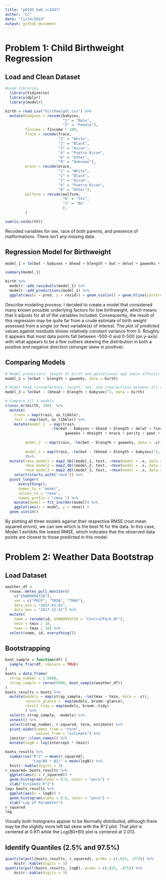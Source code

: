 ```yaml
---
title: "p8105_hw6_cc4347"
author: "CC"
date: "11/24/2019"
output: github_document
---
```



# Problem 1: Child Birthweight Regression

## Load and Clean Dataset
```r
#Load libraries
  library(tidyverse)
  library(dplyr)
  library(modelr)

birth = read_csv("birthweight.csv") %>% 
  mutate(babysex = recode(babysex, 
                          "1" = "Male",
                          "2" = "Female"),
         fincome = fincome * 100,
         frace = recode(frace,
                        "1" = "White",
                        "2" = "Black",
                        "3" = "Asian",
                        "4" = "Puetro Rican",
                        "8" = "Other",
                        "9" = "Unknown"),
         mrace = recode(mrace,
                        "1" = "White",
                        "2" = "Black",
                        "3" = "Asian",
                        "4" = "Puetro Rican",
                        "8" = "Other"),
         malform = recode(malform, 
                          "0" = "Yes",
                          "1" = "No"
                          ),
         ) 

sum(is.na(birth))
```
Recoded variables for sex, race of both parents, and presence of malformations. There isn't any missing data.

## Regression Model for Birthweight
```r
model_1 = lm(bwt ~ babysex + bhead + blength + bwt + delwt + gaweeks + momage + parity + ppbmi + smoken + fincome + mrace, data = birth)

summary(model_1)

birth %>%
  modelr::add_residuals(model_1) %>%
  modelr::add_predictions(model_1) %>%
  ggplot(aes(x = pred, y = resid)) + geom_violin() + geom_hline(yintercept = 0, color = "peru")
```

Describe modeling process: I decided to create a model that considered many known possible underlying factors for low birthweight, which means that it adjusts for all of the variables included. Consequently, the result of this regression may be quite far from a crude estimate of birth weight assessed from a single (or few) variable(s) of interest. The plot of predicted values against residuals shows relatively constant variance from 0. Roughly it appears that most data points fall between -500-0 and 0-500 (on y-axis) with what appears to be a few outliers skewing the distribution in both a positive and negative direction (stronger skew in positive).

## Comparing Models

```r
# Model predictors: length at birth and gestational age (main effects)
model_2 = lm(bwt ~ blength + gaweeks, data = birth)

# Model head circumference, length, sex, and interactions between all variables
model_3 = lm(bwt ~ (bhead + blength + babysex)^3, data = birth)

# Compare all 3 models
crossv_mc(birth, 100)  %>% 
  mutate(
    train = map(train, as_tibble),
    test = map(test, as_tibble)) %>% 
    mutate(model_1  = map(train, 
                     ~lm(bwt ~ babysex + bhead + blength + delwt + fincome + 
                           gaweeks + mheight + mrace + parity + ppwt + smoken, data = .x)),
         
         model_2  = map(train, ~lm(bwt ~ blength + gaweeks, data = .x)),
         
         model_3 = map(train, ~lm(bwt ~ (bhead + blength + babysex)^3, data = .x))
         )%>%
  mutate(rmse_model1 = map2_dbl(model_1, test, ~rmse(model = .x, data = .y)),
         rmse_model2 = map2_dbl(model_2, test, ~rmse(model = .x, data = .y)),
         rmse_model3 = map2_dbl(model_3, test, ~rmse(model = .x, data = .y))) %>%
    select(starts_with("rmse")) %>% 
  pivot_longer(
      everything(),
      names_to = "model", 
      values_to = "rmse",
      names_prefix = "rmse_") %>% 
    mutate(model = fct_inorder(model)) %>% 
    ggplot(aes(x = model, y = rmse)) +
  geom_violin()
```

By plotting all three models against their respective RMSE (root mean squared errors), we can see which is the best fit for the data. In this case, Model 1 exhibits the lowest RMSE, which indicates that the observed data points are closest to those predicted in this model.


# Problem 2: Weather Data Bootstrap

## Load Dataset
```r
weather_df = 
  rnoaa::meteo_pull_monitors(
    c("USW00094728"),
    var = c("PRCP", "TMIN", "TMAX"), 
    date_min = "2017-01-01",
    date_max = "2017-12-31") %>%
  mutate(
    name = recode(id, USW00094728 = "CentralPark_NY"),
    tmin = tmin / 10,
    tmax = tmax / 10) %>%
  select(name, id, everything())
```

## Bootstrapping
```r
boot_sample = function(df) {
  sample_frac(df, replace = TRUE)
}
boots = data_frame(
  strap_number = 1:5000,
  strap_sample = rerun(5000, boot_sample(weather_df))
)
boots_results = boots %>%
  mutate(models = map(strap_sample, ~lm(tmax ~ tmin, data = .x)),
         results_glance =  map(models, broom::glance),
         result_tidy = map(models, broom::tidy)
         ) %>%
  select(-strap_sample, -models) %>%
  unnest() %>%
  select(strap_number, r.squared, term, estimate) %>%
  pivot_wider(names_from = "term",
              values_from = "estimate") %>%
  janitor::clean_names() %>%
  mutate(logB = log(intercept * tmin))

boots_results %>%
  summarise("R^2" = mean(r_squared),
            "Log(B0 * B1)" = mean(logB)) %>%
  knitr::kable(digits = 3)
r_squared= boots_results %>%
  ggplot(aes(x = r_squared)) +
  geom_histogram(alpha = 0.6, color = "peru") +
  xlab("Estimate R^2") 
log= boots_results %>%
  ggplot(aes(x = logB)) +
  geom_histogram(alpha = 0.6, color = "peru") +
  xlab("Log of Parameter")
r_squared
log
```

Visually both histograms appear to be Normally distributed, although there may be the slightly more left tail skew with the R^2 plot. That plot is centered at 0.911 while the Log(B0*B1) plot is centered at 2.013.

## Identify Quantiles (2.5% and 97.5%)
```r
quantile(pull(boots_results, r_squared), probs = c(.025, .975)) %>% 
    knitr::kable(digits = 3)
quantile(pull(boots_results, logB), probs = c(.025, .975)) %>% 
    knitr::kable(digits = 3)
```


